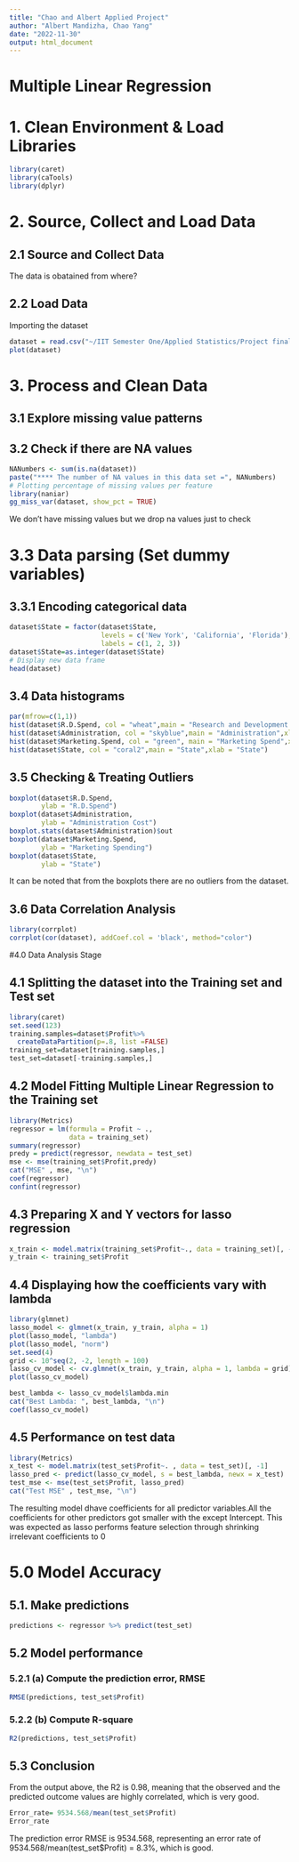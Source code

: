 ---
title: "Chao and Albert Applied Project"
author: "Albert Mandizha, Chao Yang"
date: "2022-11-30"
output: html_document
---

# Multiple Linear Regression
# 1. Clean Environment & Load Libraries
```{r}
library(caret)
library(caTools)
library(dplyr)

```

# 2. Source, Collect and Load Data

## 2.1 Source and Collect Data

The data is obatained from where?

## 2.2 Load Data

Importing the dataset
```{r}
dataset = read.csv("~/IIT Semester One/Applied Statistics/Project final/50_Startups.csv")
plot(dataset)
```

# 3. Process and Clean Data

## 3.1 Explore missing value patterns
## 3.2 Check if there are NA values

```{r}
NANumbers <- sum(is.na(dataset)) 
paste("**** The number of NA values in this data set =", NANumbers)
# Plotting percentage of missing values per feature
library(naniar)
gg_miss_var(dataset, show_pct = TRUE)
```

We don't have missing values but we drop na values just to check

# 3.3 Data parsing (Set dummy variables)

## 3.3.1 Encoding categorical data

```{r}
dataset$State = factor(dataset$State,
                       levels = c('New York', 'California', 'Florida'),
                       labels = c(1, 2, 3))
dataset$State=as.integer(dataset$State)
# Display new data frame
head(dataset)
```

## 3.4 Data histograms
```{r}
par(mfrow=c(1,1))
hist(dataset$R.D.Spend, col = "wheat",main = "Research and Development Spending",xlab = "R&D Spending")
hist(dataset$Administration, col = "skyblue",main = "Administration",xlab = "Administration Cost")
hist(dataset$Marketing.Spend, col = "green", main = "Marketing Spend",xlab = "Marketing Spending")
hist(dataset$State, col = "coral2",main = "State",xlab = "State")
```

## 3.5 Checking & Treating Outliers

```{r}
boxplot(dataset$R.D.Spend,
        ylab = "R.D.Spend")
boxplot(dataset$Administration,
        ylab = "Administration Cost")
boxplot.stats(dataset$Administration)$out
boxplot(dataset$Marketing.Spend,
        ylab = "Marketing Spending")
boxplot(dataset$State,
        ylab = "State")
```

It can be noted that from the boxplots there are no outliers from the dataset.

## 3.6 Data Correlation Analysis

```{r}
library(corrplot)
corrplot(cor(dataset), addCoef.col = 'black', method="color")
```


#4.0 Data Analysis Stage

## 4.1 Splitting the dataset into the Training set and Test set

```{r}
library(caret)
set.seed(123)
training.samples=dataset$Profit%>%
  createDataPartition(p=.8, list =FALSE)
training_set=dataset[training.samples,]
test_set=dataset[-training.samples,]
```


## 4.2 Model Fitting Multiple Linear Regression to the Training set

```{r}
library(Metrics)
regressor = lm(formula = Profit ~ .,
               data = training_set)
summary(regressor)
predy = predict(regressor, newdata = test_set)
mse <- mse(training_set$Profit,predy)
cat("MSE" , mse, "\n")
coef(regressor)
confint(regressor)
```

## 4.3 Preparing X and Y vectors for lasso regression

```{r}
x_train <- model.matrix(training_set$Profit~., data = training_set)[, -1]
y_train <- training_set$Profit
```

## 4.4 Displaying how the coefficients vary with lambda

```{r}
library(glmnet)
lasso_model <- glmnet(x_train, y_train, alpha = 1)
plot(lasso_model, "lambda")
plot(lasso_model, "norm")
set.seed(4)
grid <- 10^seq(2, -2, length = 100)
lasso_cv_model <- cv.glmnet(x_train, y_train, alpha = 1, lambda = grid)
plot(lasso_cv_model)

best_lambda <- lasso_cv_model$lambda.min
cat("Best Lambda: ", best_lambda, "\n")
coef(lasso_cv_model)
```

## 4.5 Performance on test data

```{r}
library(Metrics)
x_test <- model.matrix(test_set$Profit~. , data = test_set)[, -1]
lasso_pred <- predict(lasso_cv_model, s = best_lambda, newx = x_test)
test_mse <- mse(test_set$Profit, lasso_pred)
cat("Test MSE" , test_mse, "\n")
```

The resulting model dhave coefficients for all predictor variables.All the coefficients for other predictors got smaller with the except Intercept. This was expected as lasso performs feature selection through shrinking irrelevant coefficients to 0

# 5.0 Model Accuracy

## 5.1. Make predictions

```{r}
predictions <- regressor %>% predict(test_set)
```

## 5.2 Model performance

### 5.2.1 (a) Compute the prediction error, RMSE

```{r}
RMSE(predictions, test_set$Profit)
```

### 5.2.2 (b) Compute R-square

```{r}
R2(predictions, test_set$Profit)
```

## 5.3  Conclusion

From the output above, the R2 is 0.98, meaning that the observed and the predicted outcome values are highly correlated, which is very good.

```{r}
Error_rate= 9534.568/mean(test_set$Profit)
Error_rate
```

The prediction error RMSE is 9534.568, representing an error rate of 9534.568/mean(test_set$Profit)  = 8.3%, which is good.
